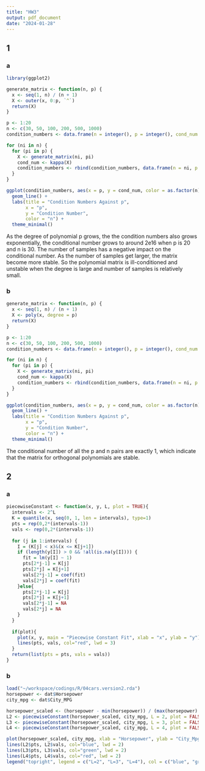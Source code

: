 ```yaml
---
title: "HW3"
output: pdf_document
date: "2024-01-28"
---
```


## 1

### a

```r
library(ggplot2)

generate_matrix <- function(n, p) {
  x <- seq(1, n) / (n + 1)
  X <- outer(x, 0:p, `^`)
  return(X)
}

p <- 1:20
n <- c(30, 50, 100, 200, 500, 1000)
condition_numbers <- data.frame(n = integer(), p = integer(), cond_num = numeric())

for (ni in n) {
  for (pi in p) {
    X <- generate_matrix(ni, pi)
    cond_num <- kappa(X)
    condition_numbers <- rbind(condition_numbers, data.frame(n = ni, p = pi, cond_num = cond_num))
  }
}

ggplot(condition_numbers, aes(x = p, y = cond_num, color = as.factor(n))) +
  geom_line() +
  labs(title = "Condition Numbers Against p",
       x = "p",
       y = "Condition Number",
       color = "n") +
  theme_minimal()

```
As the degree of polynomial p grows, the the condition numbers also grows exponentially, the conditional number grows to around 2e16 when p is 20 and n is 30. The number of samples has a negative impact on the conditional number. As the number of samples get larger, the matrix become more stable. So the polynomial matrix is ill-conditioned and unstable when the degree is large and number of samples is relatively small.

### b

```r

generate_matrix <- function(n, p) {
  x <- seq(1, n) / (n + 1)
  X <- poly(x, degree = p)
  return(X)
}

p <- 1:20
n <- c(30, 50, 100, 200, 500, 1000)
condition_numbers <- data.frame(n = integer(), p = integer(), cond_num = numeric())

for (ni in n) {
  for (pi in p) {
    X <- generate_matrix(ni, pi)
    cond_num <- kappa(X)
    condition_numbers <- rbind(condition_numbers, data.frame(n = ni, p = pi, cond_num = cond_num))
  }
}

ggplot(condition_numbers, aes(x = p, y = cond_num, color = as.factor(n))) +
  geom_line() +
  labs(title = "Condition Numbers Against p",
       x = "p",
       y = "Condition Number",
       color = "n") +
  theme_minimal()

```
The conditional number of all the p and n pairs are exactly 1, which indicate that the matrix for orthogonal polynomials are stable.

## 2

### a

```r
piecewiseConstant <- function(x, y, L, plot = TRUE){
  intervals <- 2^L
  K = quantile(x, seq(0, 1, len = intervals), type=1)
  pts = rep(0,2*(intervals-1))
  vals <- rep(0,2*(intervals-1))
  
  for (j in 1:intervals) {
    I = (K[j] < x)&(x <= K[j+1])
    if (length(y[I]) > 0 && !all(is.na(y[I]))) {
      fit = lm(y[I] ~ 1)
      pts[2*j-1] = K[j]
      pts[2*j] = K[j+1]
      vals[2*j-1] = coef(fit)
      vals[2*j] = coef(fit)
    }else{
      pts[2*j-1] = K[j]
      pts[2*j] = K[j+1]
      vals[2*j-1] = NA
      vals[2*j] = NA
    }
  }
  
  if(plot){
    plot(x, y, main = "Piecewise Constant Fit", xlab = "x", ylab = "y")
    lines(pts, vals, col="red", lwd = 3)
  }
  return(list(pts = pts, vals = vals))
}
```

### b

```r
load("~/workspace/codings/R/04cars.version2.rda")
horsepower <- dat$Horsepower
city_mpg <- dat$City_MPG

horsepower_scaled <- (horsepower - min(horsepower)) / (max(horsepower) - min(horsepower))
L2 <- piecewiseConstant(horsepower_scaled, city_mpg, L = 2, plot = FALSE)
L3 <- piecewiseConstant(horsepower_scaled, city_mpg, L = 3, plot = FALSE)
L4 <- piecewiseConstant(horsepower_scaled, city_mpg, L = 4, plot = FALSE)

plot(horsepower_scaled, city_mpg, xlab = "Horsepower", ylab = "City_Mpg")
lines(L2$pts, L2$vals, col="blue", lwd = 2)
lines(L3$pts, L3$vals, col="green", lwd = 2)
lines(L4$pts, L4$vals, col="red", lwd = 2)
legend("topright", legend = c("L=2", "L=3", "L=4"), col = c("blue", "green", "red"), lty = 1, lwd = 2)
```

